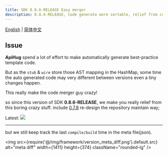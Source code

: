 ```yaml
---
title: SDK 0.8.6-RELEASE Easy merger
description: 0.8.6-RELEASE, Code generate more sortable, relief from code merger effort
---
```


[English](/zhCN-docs/changelog/detail/SDK_0.8.6) | [简体中文](/zhCN-docs/changelog/detail/SDK_0.8.6_cn)

## Issue

**ApiHug** spend a lot of effort to make automatically generate best-practice template code.

But as the `stub` & `wire` store those AST mapping in the HashMap, some time the auto generated code may very different between versions even a tiny changes happen.

This really make the code merger guy crazy!

so since this version of SDK **0.8.6-RELEASE**, we make you really relief from this boring crazy stuff. include [0.7.8](/zhCN-docs/changelog/detail/SDK_0.7.8) re-design the repository maintain way;

Latest: <a target="_blank" href="https://search.maven.org/artifact/com.apihug/it-bom"><img src="https://img.shields.io/maven-central/v/com.apihug/it-bom.svg?label=Maven%20Central" /></a>

---

but we still keep track the last `compile/build` time in the meta file(json).

<img src={require('@/img/framework/version_meta_diff.png').default.src} alt="meta diff" width={1411} height={374} className="rounded-lg" />


